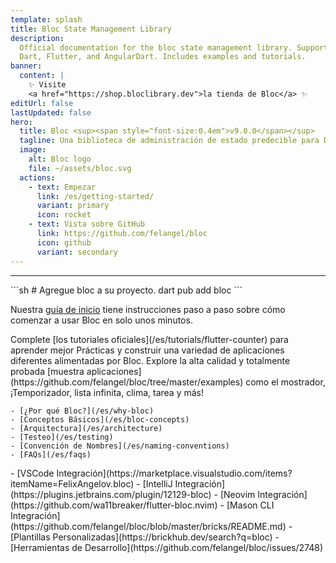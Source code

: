 ```yaml
---
template: splash
title: Bloc State Management Library
description:
  Official documentation for the bloc state management library. Support for
  Dart, Flutter, and AngularDart. Includes examples and tutorials.
banner:
  content: |
    ✨ Visite
    <a href="https://shop.bloclibrary.dev">la tienda de Bloc</a> ✨
editUrl: false
lastUpdated: false
hero:
  title: Bloc <sup><span style="font-size:0.4em">v9.0.0</span></sup>
  tagline: Una biblioteca de administración de estado predecible para Dart.
  image:
    alt: Bloc logo
    file: ~/assets/bloc.svg
  actions:
    - text: Empezar
      link: /es/getting-started/
      variant: primary
      icon: rocket
    - text: Vista sobre GitHub
      link: https://github.com/felangel/bloc
      icon: github
      variant: secondary
---
```



<SponsorsGrid
	sponsoredBy="Patrocinado con 💖 por"
	becomeASponsor="Convertirse en patrocinador"
/>

<hr />

<CardGrid>

<SplitCard title="Empezar" icon="rocket">
	```sh
	# Agregue bloc a su proyecto.
	dart pub add bloc
	```

Nuestra [guía de inicio](/es/getting-started) tiene instrucciones paso a paso
sobre cómo comenzar a usar Bloc en solo unos minutos.

</SplitCard>

<Card title="Hacer una visita guiada" icon="star">
	Complete [los tutoriales oficiales](/es/tutorials/flutter-counter) para
	aprender mejor Prácticas y construir una variedad de aplicaciones diferentes
	alimentadas por Bloc.
</Card>

<Card title="Construir con Bloc" icon="laptop">
	Explore la alta calidad y totalmente probada [muestra
	aplicaciones](https://github.com/felangel/bloc/tree/master/examples) como el
	mostrador, ¡Temporizador, lista infinita, clima, tarea y más!
</Card>

<ListCard title="Aprender" icon="open-book">

    - [¿Por qué Bloc?](/es/why-bloc)
    - [Conceptos Básicos](/es/bloc-concepts)
    - [Arquitectura](/es/architecture)
    - [Testeo](/es/testing)
    - [Convención de Nombres](/es/naming-conventions)
    - [FAQs](/es/faqs)

</ListCard>

  <ListCard title="Integraciones" icon="puzzle">
    - [VSCode Integración](https://marketplace.visualstudio.com/items?itemName=FelixAngelov.bloc)
    - [IntelliJ Integración](https://plugins.jetbrains.com/plugin/12129-bloc)
    - [Neovim Integración](https://github.com/wa11breaker/flutter-bloc.nvim)
    - [Mason CLI Integración](https://github.com/felangel/bloc/blob/master/bricks/README.md)
    - [Plantillas Personalizadas](https://brickhub.dev/search?q=bloc)
    - [Herramientas de Desarrollo](https://github.com/felangel/bloc/issues/2748)
  </ListCard>
</CardGrid>

<Discord joinDiscord="Únete a nosotros en Discord" />
